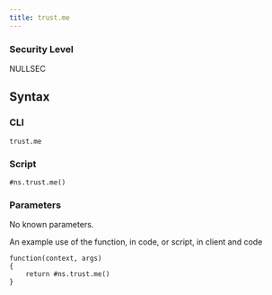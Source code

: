 ```yaml
---
title: trust.me
---
```


### Security Level

NULLSEC

## Syntax

### CLI

```
trust.me
```

### Script

```
#ns.trust.me()
```

### Parameters

No known parameters.

An example use of the function, in code, or script, in client and code

```
function(context, args)
{
	return #ns.trust.me()
}
```
